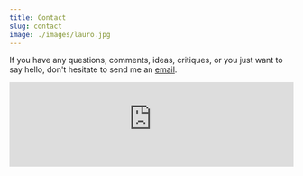 ```yaml
---
title: Contact
slug: contact
image: ./images/lauro.jpg
---
```


If you have any questions, comments, ideas, critiques, or you just want to say hello, don't hesitate to send me an [email](mailto:lauro@laurosilva.com).

<iframe
  title="Lauro's Newsletter"
  width="100%"
  src="https://laurosilvacom.substack.com/embed"
  frameBorder="0"
  scrolling="no"
/>

## Around the web

- Email: <lauro@laurosilva.com>
- GitHub: [laurosilvacom](https://github.com/laurosilvacom)
- Twitter: [laurosilvacom](https://twitter.com/laurosilvacom)
- Newsletter: [laurosilvacom](https://laurosilvacom.substack.com/subscribe)
- RSS: [laurosilvacom](https://laurosilva.com/rss.xml)
